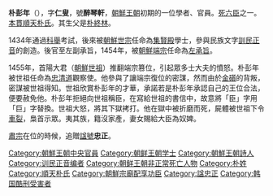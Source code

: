 {{Infobox Korean name
|img=
|hangul=박팽년
|hanja=朴彭年
|rr=Bak Paengnyeon
|mr=Pak Paengnyŏn
|hangulja=인수
|hanjaja=仁叟
|rrja=Insu
|mrja=Insu
|hangulho=취금헌
|hanjaho=醉琴軒
|rrho=Chwigeumheon
|mrho=Ch'wigŭmhŏn
}}
'''朴彭年'''（{{bd|1417年||1456年||catIdx=B}}），字'''仁叟'''，號'''醉琴軒'''，[[朝鮮王朝|朝鮮王朝]]初期的一位學者、官員。[[死六臣|死六臣]]之一。[[本貫|本貫]][[順天朴氏|順天朴氏]]。其生父是[[朴終林|朴終林]]。

1434年通過[[科舉|科舉]]考試，後來被[[朝鮮世宗|朝鮮世宗]]任命為[[集賢殿|集賢殿]]學士，參與民族文字[[訓民正音|訓民正音]]的創造。後官至左副承旨，1454年，被[[朝鮮端宗|朝鮮端宗]]任命為[[左承旨|左承旨]]。

1455年，首陽大君（[[朝鮮世祖|朝鮮世祖]]）推翻端宗篡位，引起眾多士大夫的憤怒。朴彭年被世祖任命為[[忠清道|忠清道]]觀察使。他參與了讓端宗復位的密謀，然而由於[[金礩|金礩]]的背叛，密謀被世祖得知。世祖欣賞朴彭年的才華，承諾若是朴彭年承認自己的王位合法，便要赦免他。朴彭年拒絕向世祖稱臣，在寫給世祖的書信中，故意將「臣」字用「巨」字替換。世祖大怒，將其下獄拷打。他在獄中被折磨而死，屍體被世祖下令[[車裂|車裂]]，梟首示眾。夷其族，籍沒家產，妻女賜給大臣為奴婢。

[[朝鮮肅宗|肅宗]]在位的時候，追贈[[諡號|諡號]]'''忠正'''。

{{死六臣與生六臣}}
[[Category:朝鮮王朝中央官員|Category:朝鮮王朝中央官員]]
[[Category:朝鲜王朝学士|Category:朝鲜王朝学士]]
[[Category:朝鮮王朝詩人|Category:朝鮮王朝詩人]]
[[Category:训民正音编者|Category:训民正音编者]]
[[Category:朝鲜王朝非正常死亡人物|Category:朝鲜王朝非正常死亡人物]]
[[Category:朴姓|Category:朴姓]]
[[Category:順天朴氏|Category:順天朴氏]]
[[Category:朝鮮宗廟配享功臣|Category:朝鮮宗廟配享功臣]]
[[Category:諡忠正|Category:諡忠正]]
[[Category:韩国酷刑受害者|Category:韩国酷刑受害者]]